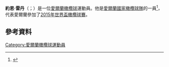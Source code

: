 {{expand|time=2015-11-22T03:13:16+00:00}}
'''約恩·雷丹'''（{{lang-en|Eoin Reddan}}；{{bd|1980年|11月20日}}）是一位[[愛爾蘭|愛爾蘭]][[橄欖球|橄欖球]]運動員。他是[[愛爾蘭國家橄欖球隊|愛爾蘭國家橄欖球隊]]的一員<ref>{{cite news | url=http://www.thescore.ie/reddan-gets-the-nod-as-sexton-keeps-his-starting-spot-225895-Sep2011/ | work=The Score | title=Reddan gets the nod as Sexton keeps his starting spot | deadurl=yes | archiveurl=https://archive.is/20120912181951/http://www.thescore.ie/reddan-gets-the-nod-as-sexton-keeps-his-starting-spot-225895-Sep2011/ | archivedate=2012-09-12 }}</ref>，代表愛爾蘭參加了[[2015年世界盃橄欖球賽|2015年世界盃橄欖球賽]]。
==參考資料==
{{Reflist}}
[[Category:愛爾蘭橄欖球運動員|Category:愛爾蘭橄欖球運動員]]